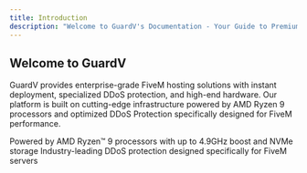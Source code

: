 ```yaml
---
title: Introduction
description: "Welcome to GuardV's Documentation - Your Guide to Premium FiveM Hosting"
---
```


## Welcome to GuardV

GuardV provides enterprise-grade FiveM hosting solutions with instant deployment, specialized DDoS protection, and high-end hardware. Our platform is built on cutting-edge infrastructure powered by AMD Ryzen 9 processors and optimized DDoS Protection specifically designed for FiveM performance.

<CardGroup cols={2}>
  <Card
    title="Enterprise Infrastructure"
    icon="microchip"
    href="information/hardware"
  >
    Powered by AMD Ryzen™ 9 processors with up to 4.9GHz boost and NVMe storage
  </Card>
  <Card
    title="Advanced DDoS Protection"
    icon="shield"
    href="ddos/overview"
  >
    Industry-leading DDoS protection designed specifically for FiveM servers
  </Card>
</CardGroup>